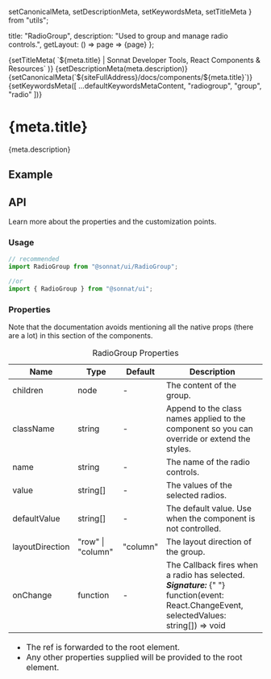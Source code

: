   setCanonicalMeta,
  setDescriptionMeta,
  setKeywordsMeta,
  setTitleMeta
} from "utils";

  title: "RadioGroup",
  description: "Used to group and manage radio controls.",
  getLayout: () => page => <WithSidebar>{page}</WithSidebar>
};

<Head>
  {setTitleMeta(
    `${meta.title} | Sonnat Developer Tools, React Components & Resources`
  )}
  {setDescriptionMeta(meta.description)}
  {setCanonicalMeta(`${siteFullAddress}/docs/components/${meta.title}`)}
  {setKeywordsMeta([
    ...defaultKeywordsMetaContent,
    "radiogroup",
    "group",
    "radio"
  ])}
</Head>

<h1>
  <span>{meta.title}</span>
  <AnchorButton anchorId="overview" />
  <PageEditButton href={`pages/docs/components/${meta.title}.mdx`} />
</h1>

<p>{meta.description}</p>

<h2>
  <span>Example</span>
  <AnchorButton anchorId="example" />
</h2>

<RadioGroupDemo />

<h2>
  <span>API</span>
  <AnchorButton anchorId="api" />
</h2>

<p>Learn more about the properties and the customization points.</p>

<h3>
  <span>Usage</span>
  <AnchorButton anchorId="usage" />
</h3>

```typescript
// recommended
import RadioGroup from "@sonnat/ui/RadioGroup";

//or
import { RadioGroup } from "@sonnat/ui";
```

<h3>
  <span>Properties</span>
  <AnchorButton anchorId="properties" />
</h3>

<p>
  Note that the documentation avoids mentioning all the native props (there are
  a lot) in this section of the components.
</p>

<table cols={4}>
  <caption>RadioGroup Properties</caption>
  <thead>
    <tr>
      <th>Name</th>
      <th>Type</th>
      <th>Default</th>
      <th>Description</th>
    </tr>
  </thead>
  <tbody>
    <tr>
      <td>children</td>
      <td>node</td>
      <td>-</td>
      <td>The content of the group.</td>
    </tr>
    <tr>
      <td>className</td>
      <td>string</td>
      <td>-</td>
      <td>
        Append to the class names applied to the component so you can override
        or extend the styles.
      </td>
    </tr>
    <tr>
      <td>name</td>
      <td>string</td>
      <td>-</td>
      <td>The name of the radio controls.</td>
    </tr>
    <tr>
      <td>value</td>
      <td>string[]</td>
      <td>-</td>
      <td>The values of the selected radios.</td>
    </tr>
    <tr>
      <td>defaultValue</td>
      <td>string[]</td>
      <td>-</td>
      <td>The default value. Use when the component is not controlled.</td>
    </tr>
    <tr>
      <td>layoutDirection</td>
      <td>"row" | "column"</td>
      <td>"column"</td>
      <td>The layout direction of the group.</td>
    </tr>
    <tr>
      <td>onChange</td>
      <td>function</td>
      <td>-</td>
      <td>
        The Callback fires when a radio has selected.
        <br />
        <em>
          <strong>Signature:</strong>
        </em>{" "}
        <inlineCode>
          function(event: React.ChangeEvent, selectedValues: string[]) => void
        </inlineCode>
      </td>
    </tr>
  </tbody>
  <tfoot>
    <tr>
      <td colSpan="4">
        <ul>
          <li>
            The <inlineCode>ref</inlineCode> is forwarded to the root element.
          </li>
          <li>
            Any other properties supplied will be provided to the root element.
          </li>
        </ul>
      </td>
    </tr>
  </tfoot>
</table>

